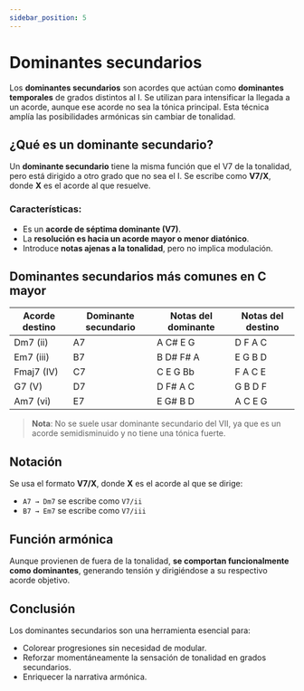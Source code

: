 ```yaml
---
sidebar_position: 5
---
```


# Dominantes secundarios

Los **dominantes secundarios** son acordes que actúan como **dominantes temporales** de grados distintos al I. Se utilizan para intensificar la llegada a un acorde, aunque ese acorde no sea la tónica principal. Esta técnica amplía las posibilidades armónicas sin cambiar de tonalidad.

## ¿Qué es un dominante secundario?

Un **dominante secundario** tiene la misma función que el V7 de la tonalidad, pero está dirigido a otro grado que no sea el I. Se escribe como **V7/X**, donde **X** es el acorde al que resuelve.

### Características:

- Es un **acorde de séptima dominante (V7)**.
- La **resolución es hacia un acorde mayor o menor diatónico**.
- Introduce **notas ajenas a la tonalidad**, pero no implica modulación.

## Dominantes secundarios más comunes en C mayor

| Acorde destino | Dominante secundario | Notas del dominante | Notas del destino |
| -------------- | -------------------- | ------------------- | ----------------- |
| Dm7 (ii)       | A7                   | A C# E G            | D F A C           |
| Em7 (iii)      | B7                   | B D# F# A           | E G B D           |
| Fmaj7 (IV)     | C7                   | C E G Bb            | F A C E           |
| G7 (V)         | D7                   | D F# A C            | G B D F           |
| Am7 (vi)       | E7                   | E G# B D            | A C E G           |

> **Nota**: No se suele usar dominante secundario del VII, ya que es un acorde semidisminuido y no tiene una tónica fuerte.

## Notación

Se usa el formato **V7/X**, donde **X** es el acorde al que se dirige:

- `A7 → Dm7` se escribe como `V7/ii`
- `B7 → Em7` se escribe como `V7/iii`

## Función armónica

Aunque provienen de fuera de la tonalidad, **se comportan funcionalmente como dominantes**, generando tensión y dirigiéndose a su respectivo acorde objetivo.

## Conclusión

Los dominantes secundarios son una herramienta esencial para:

- Colorear progresiones sin necesidad de modular.
- Reforzar momentáneamente la sensación de tonalidad en grados secundarios.
- Enriquecer la narrativa armónica.

<DonateButton />
<Comments />
